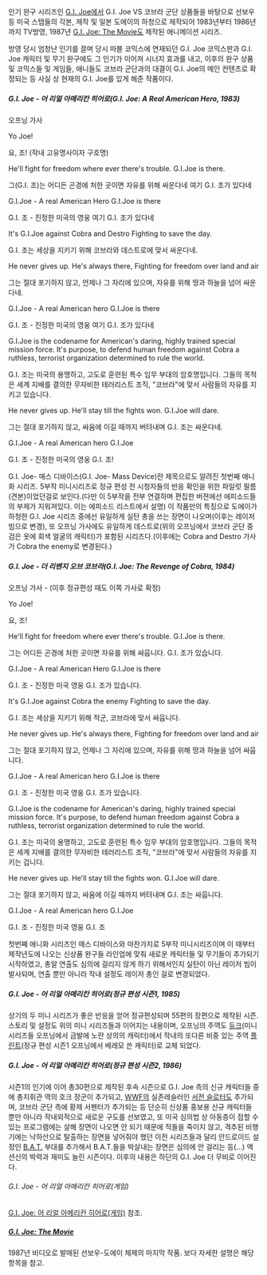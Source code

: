 인기 완구 시리즈인 [[G.I. Joe]]에서 G.I. Joe VS 코브라 군단 상품들을 바탕으로 선보우 등 미국 스탭들의 각본, 제작 및 일본 도에이의 하청으로 제작되어 1983년부터 1986년까지 TV방영, 1987년 [[G.I. Joe: The Movie]]도 제작된 애니메이션 시리즈.

방영 당시 엄청난 인기를 끌며 당시 마블 코믹스에 연재되던 G.I. Joe 코믹스판과 G.I. Joe 캐릭터 및 무기 완구에도 그 인기가 이어져 시너지 효과를 내고, 이후의 완구 상품 및 코믹스들 및 게임들, 애니들도  코브라 군단과의 대결이 G.I. Joe의 메인 컨텐츠로 확정되는 등 사실 상 현재의 G.I. Joe를 있게 해준 작품이다.

===== G.I. Joe - 어 리얼 아메리칸 히어로(G.I. Joe: A Real American Hero, 1983) =====
{{{#!html
<embed src="http://www.youtube.com/v/W6ueHzMwxt0&hl=ko&fs=1" type="application/x-shockwave-flash" allowscriptaccess="always" allowfullscreen="true" width="425" height="344"></embed>
}}}
오프닝 가사

Yo Joe!

요, 조! (작내 고유명사이자 구호명)

He'll fight for freedom where ever there's trouble.
G.I.Joe is there.

그(G.I. 조)는 어디든 곤경에 처한 곳이면 자유를 위해 싸운다네
여기 G.I. 조가 있다네

G.I.Joe - A real American Hero
G.I.Joe is there

G.I. 조 - 진정한 미국의 영웅
여기 G.I. 조가 있다네

It's G.I.Joe against Cobra and Destro
Fighting to save the day.

G.I. 조는 세상을 지키기 위해 코브라와 데스트로에 맞서 싸운다네.

He never gives up.
He's always there,
Fighting for freedom over land and air

그는 절대 포기하지 않고,
언제나 그 자리에 있으며,
자유를 위해 땅과 하늘을 넘어 싸운다네.

G.I.Joe - A real American hero
G.I.Joe is there

G.I. 조 - 진정한 미국의 영웅
여기 G.I. 조가 있다네

G.I.Joe is the codename for American's daring, highly trained
special mission force.
It's purpose, to defend human freedom against Cobra a ruthless, terrorist organization determined to rule the world.

G.I. 조는 미국의 용맹하고, 고도로 훈련된 특수 임무 부대의 암호명입니다.
그들의 목적은 세계 지배를 결의한 무자비한 테러리스트 조직, "코브라"에 맞서 사람들의 자유를 지키고 있습니다.

He never gives up.
He'll stay till the fights won.
G.I.Joe will dare.

그는 절대 포기하지 않고,
싸움에 이길 때까지 버텨내며
G.I. 조는 싸운다네.

G.I.Joe - A real American hero
G.I.Joe 

G.I. 조 - 진정한 미국의 영웅
G.I. 조!

G.I. Joe- 매스 디바이스(G.I. Joe- Mass Device)란 제목으로도 알려진 첫번째 애니화 시리즈. 5부작 미니시리즈로 정규 편성 전 시청자들의 반응 확인을 위한 파일럿 필름(견본)이었던걸로 보인다.(다만 이 5부작을 전부 연결하며 편집한 버젼에선 에피소드들의 부제가 지워져있다. 이는 에피소드 리스트에서 설명) 이 작품만의 특징으로 도에이가 하청한 G.I. Joe 시리즈 중에선 유일하게 실탄 총을 쓰는 장면이 나오며(이후는 레이저 빔으로 변경), 또 오프닝 가사에도 유일하게 데스트로(위의 오프닝에서 코브라 군단 중 검은 옷에 회색 얼굴의 캐릭터)가 포함된 시리즈다.(이후에는 Cobra and Destro 가사가 Cobra the enemy로 변경된다.)

===== G.I. Joe - 더 리벤지 오브 코브라(G.I. Joe: The Revenge of Cobra, 1984) =====
{{{#!html
<embed src="http://www.youtube.com/v/qUYrh9fmMYY&hl=ko&fs=1" type="application/x-shockwave-flash" allowscriptaccess="always" allowfullscreen="true" width="425" height="344"></embed>
}}}
오프닝 가사 - (이후 정규편성 때도 이쪽 가사로 확정)

Yo Joe!

요, 조!

He'll fight for freedom where ever there's trouble.
G.I.Joe is there.

그는 어디든 곤경에 처한 곳이면 자유를 위해 싸웁니다.
G.I. 조가 있습니다.

G.I.Joe - A real American Hero
G.I.Joe is there

G.I. 조 - 진정한 미국 영웅
G.I. 조가 있습니다.

It's G.I.Joe against Cobra the enemy
Fighting to save the day.

G.I. 조는 세상을 지키기 위해 적군, 코브라에 맞서 싸웁니다.

He never gives up.
He's always there,
Fighting for freedom over land and air

그는 절대 포기하지 않고,
언제나 그 자리에 있으며,
자유를 위해 땅과 하늘을 넘어 싸웁니다.

G.I.Joe - A real American hero
G.I.Joe is there

G.I. 조 - 진정한 미국 영웅
G.I. 조가 있습니다.

G.I.Joe is the codename for American's daring, highly trained
special mission force.
It's purpose, to defend human freedom against Cobra a ruthless, terrorist organization determined to rule the world.

G.I. 조는 미국의 용맹하고, 고도로 훈련된 특수 임무 부대의 암호명입니다.
그들의 목적은 세계 지배를 결의한 무자비한 테러리스트 조직, "코브라"에 맞서 사람들의 자유를 지키는 겁니다.

He never gives up.
He'll stay till the fights won.
G.I.Joe will dare.

그는 절대 포기하지 않고,
싸움에 이길 때까지 버텨내며
G.I. 조는 싸웁니다.

G.I.Joe - A real American hero
G.I.Joe 

G.I. 조 - 진정한 미국 영웅
G.I. 조


첫번째 애니화 시리즈인 매스 디바이스와 마찬가지로 5부작 미니시리즈이며 이 때부터 제작년도에 나오는 신상품 완구들 라인업에 맞춰 새로운 캐릭터들 및 무기들이 추가되기 시작하였고, 총알 연출도 심의에 걸리지 않게 하기 위해서인지 실탄이 아닌 레이저 빔이 발사되며, 연출 뿐만 아니라 작내 설정도 레이저 총인 걸로 변경되었다. 

===== G.I. Joe - 어 리얼 아메리칸 히어로(정규 편성 시즌1, 1985) =====
{{{#!html
<embed src="http://www.youtube.com/v/5YjfGex5JHY&hl=ko&fs=1" type="application/x-shockwave-flash" allowscriptaccess="always" allowfullscreen="true" width="425" height="344"></embed>
}}}
상기의 두 미니 시리즈가 좋은 반응을 얻어 정규편성되며 55편의 장편으로 제작된 시즌. 스토리 및 설정도 위의 미니 시리즈들과 이어지는 내용이며, 오프닝의 주역도 [[듀크]](미니시리즈들 오프닝에서 금발에 노란 상의의 캐릭터)에서 작내의 또다른 비중 있는 주역 [[플린트]](정규 편성 시즌1 오프닝에서 베레모 쓴 캐릭터)로 교체 되었다.

===== G.I. Joe - 어 리얼 아메리칸 히어로(정규 편성 시즌2, 1986) =====
{{{#!html
<embed src="http://www.youtube.com/v/BeP_OhS9_Kc&hl=ko&fs=1" type="application/x-shockwave-flash" allowscriptaccess="always" allowfullscreen="true" width="425" height="344"></embed>
}}}
시즌1의 인기에 이어 총30편으로 제작된 후속 시즌으로 G.I. Joe 측의 신규 캐릭터들 중에 총지휘관 역의 호크 장군이 추가되고, [[WWF]]의 실존레슬러인 [[서전 슬로터]]도 추가되며, 코브라 군단 측에 황제 서펜터가 추가되는 등 단순히 신상품 홍보용 신규 캐릭터들 뿐만 아니라 작내외적으로 새로운 구도를 선보였고, 또 미국 심의법 상 아동층이 접할 수 있는 프로그램에는 살해 장면이 나오면 안 되기 때문에 적들을 죽이지 않고, 격추된 비행기에는 낙하산으로 탈출하는 장면을 넣어줘야 했던 이전 시리즈들과 달리 안드로이드 설정인 [[B.A.T.]] 부대를 추가해서 B.A.T.들을 박살내는 장면은 심의에 안 걸리는 등(...) 액션신의 박력과 재미도 늘린 시즌이다. 이후의 내용은 하단의 G.I. Joe 더 무비로 이어진다.

====== G.I. Joe - 어 리얼 아메리칸 히어로(게임) ======
[[G.I. Joe: 어 리얼 아메리칸 히어로(게임)]] 참조.

===== [[G.I. Joe: The Movie]] =====
1987년 비디오로 발매된 선보우-도에이 체제의 마지막 작품. 보다 자세한 설명은 해당 항목을 참고.
